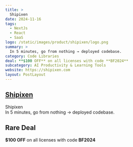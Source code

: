 ```yaml
---
title: >
  Shipixen
date: 2024-11-16
tags:
  - NextJs
  - React
  - SaaS
logo: /static/images/product/shipixen/logo.png
summary: >
  In 5 minutes, go from nothing → deployed codebase.
category: Code Libraries
deal: **$100 OFF** on all licenses with code **BF2024**
subcategory: AI Productivity & Learning Tools
website: https://shipixen.com
layout: PostLayout
---
```


## [Shipixen](https://shipixen.com)

Shipixen <br/>
In 5 minutes, go from nothing → deployed codebase.

## Rare Deal

**$100 OFF** on all licenses with code **BF2024**
